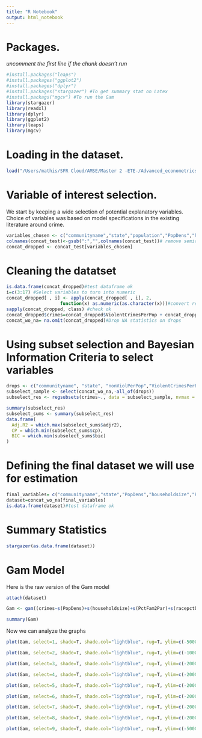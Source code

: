 ```yaml
---
title: "R Notebook"
output: html_notebook
---
```


# Packages.
_uncomment the first line if the chunk doesn't run_
```r
#install.packages("leaps")
#install.packages("ggplot2")
#install.packages("dplyr")
#install.packages("stargazer") #To get summary stat on Latex
#install.packags("mgcv") #To run the Gam 
library(stargazer)
library(readxl)
library(dplyr)
library(ggplot2)
library(leaps)
library(mgcv)
```

# Loading in the dataset.
```r
load("/Users/mathis/SFR Cloud/AMSE/Master 2 -ETE-/Advanced_econometrics/Project/dataCrime.RData")
```

# Variable of interest selection.
We start by keeping a wide selection of potential explanatory variables. Choice of variables was based on model specifications in the existing literature around crime. 
```r
variables_chosen <- c("communityname","state","population","PopDens","householdsize","PctFam2Par","racepctblack","racePctHisp","agePct16t24","perCapInc","pctWSocSec","pctWInvInc","PctPopUnderPov","PctNotHSGrad","PctUnemployed","ViolentCrimesPerPop","nonViolPerPop")
colnames(concat_test)<-gsub(":","",colnames(concat_test))# remove semicolons from names
concat_dropped <- concat_test[variables_chosen]
```

# Cleaning the datatset
```r
is.data.frame(concat_dropped)#test dataframe ok
i=c(3:17) #Select variables to turn into numeric
concat_dropped[ , i] <- apply(concat_dropped[ , i], 2,
                    function(x) as.numeric(as.character(x)))#convert relevant variables in numeric
sapply(concat_dropped, class) #check ok
concat_dropped$crimes=concat_dropped$ViolentCrimesPerPop + concat_dropped$nonViolPerPop #create dependent variable
concat_wo_na= na.omit(concat_dropped)#Drop NA statistics on drops
```

# Using subset selection and Bayesian Information Criteria to select variables
```r
drops <- c("communityname", "state", "nonViolPerPop","ViolentCrimesPerPop")
subselect_sample <- select(concat_wo_na,-all_of(drops))
subselect_res <- regsubsets(crimes~., data = subselect_sample, nvmax = 9, method = "forward")

summary(subselect_res)
subselect_sums <- summary(subselect_res)
data.frame(
  Adj.R2 = which.max(subselect_sums$adjr2),
  CP = which.min(subselect_sums$cp),
  BIC = which.min(subselect_sums$bic)
)
```

# Defining the final dataset we will use for estimation
```r
final_variables= c("communityname","state","PopDens","householdsize","PctFam2Par","racepctblack","racePctHisp","agePct16t24","PctPopUnderPov","PctNotHSGrad","PctUnemployed","crimes")
dataset=concat_wo_na[final_variables]
is.data.frame(dataset)#test dataframe ok
```
# Summary Statistics
```r
stargazer(as.data.frame(dataset))
```


# Gam Model 

Here is the raw version of the Gam model
```r
attach(dataset)

Gam <- gam((crimes~s(PopDens)+s(householdsize)+s(PctFam2Par)+s(racepctblack)+s(racePctHisp)+s(agePct16t24)+s(PctPopUnderPov)+s(PctNotHSGrad)+s(PctUnemployed))) 

summary(Gam)
```

Now we can analyze the graphs 

```r
plot(Gam, select=1, shade=T, shade.col="lightblue", rug=T, ylim=c(-5000,1000))
```

```r
plot(Gam, select=2, shade=T, shade.col="lightblue", rug=T, ylim=c(-1000,7000))
```

```r
plot(Gam, select=3, shade=T, shade.col="lightblue", rug=T, ylim=c(-2000,15000))
```

```r
plot(Gam, select=4, shade=T, shade.col="lightblue", rug=T, ylim=c(-2000,2000))
```

```r
plot(Gam, select=5, shade=T, shade.col="lightblue", rug=T, ylim=c(-2000,8000))
```

```r
plot(Gam, select=6, shade=T, shade.col="lightblue", rug=T, ylim=c(-2000,2000))
```

```r
plot(Gam, select=7, shade=T, shade.col="lightblue", rug=T, ylim=c(-2000,2000) )
```

```r
plot(Gam, select=8, shade=T, shade.col="lightblue", rug=T, ylim=c(-2000,2000))
```

```r
plot(Gam, select=9, shade=T, shade.col="lightblue", rug=T, ylim=c(-5000,500))
```






